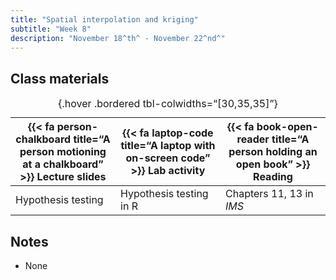 ```yaml
---
title: "Spatial interpolation and kriging"
subtitle: "Week 8"
description: "November 18^th^ - November 22^nd^"
---
```


## Class materials

| {{< fa person-chalkboard title="A person motioning at a chalkboard" >}} Lecture slides  |  {{< fa laptop-code title="A laptop with on-screen code" >}} Lab activity | {{< fa book-open-reader title="A person holding an open book" >}} Reading |
|----|----|----|
| Hypothesis testing | Hypothesis testing in R | Chapters 11, 13 in *IMS* |
: {.hover .bordered tbl-colwidths="[30,35,35]"} 

## Notes

* None
